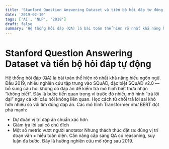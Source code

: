 ```yaml
---
title: 'Stanford Question Answering Dataset và tiến bộ hỏi đáp tự động'
date: '2019-02-10'
tags: ['AI', 'NLP', '2018']
draft: false
summary: 'Hệ thống hỏi đáp (QA) là bài toán thể hiện rõ nhất khả năng hiểu ngôn ngữ. Đầu 2019, nhiều nghiên cứ'
---
```


# Stanford Question Answering Dataset và tiến bộ hỏi đáp tự động

Hệ thống hỏi đáp (QA) là bài toán thể hiện rõ nhất khả năng hiểu ngôn ngữ. Đầu 2019, nhiều nghiên cứu tập trung vào SQuAD, đặc biệt SQuAD v2.0 — bổ sung câu hỏi không có đáp án để kiểm tra mô hình biết thừa nhận “không biết”.
Đây là bước tiến quan trọng vì trước đó nhiều mô hình “trả lời đại” ngay cả khi câu hỏi không liên quan. Học cách từ chối trả lời sai khó hơn nhiều so với tìm đúng đáp án.
Các mô hình Transformer như BERT đột phá mạnh:
- Dự đoán vị trí đáp án chuẩn xác hơn
- Giảm trả lời sai có chủ đích
- Một số metric vượt người anotator
Nhưng thách thức đặt ra: đúng vị trí đoạn văn ≠ hiểu toàn diện. Cần nâng cấp sang QA có reasoning, suy luận đa bước. Đây là hướng nghiên cứu mở rộng sau 2019.